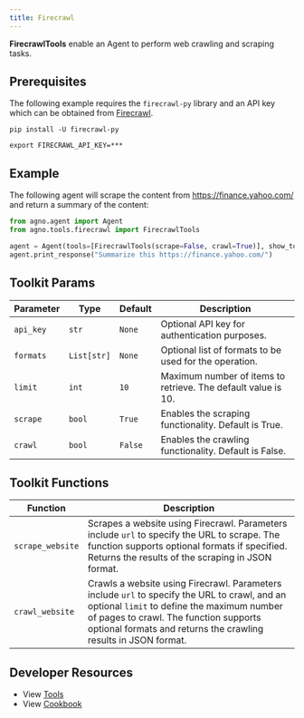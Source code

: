 ```yaml
---
title: Firecrawl
---
```


**FirecrawlTools** enable an Agent to perform web crawling and scraping tasks.

## Prerequisites

The following example requires the `firecrawl-py` library and an API key which can be obtained from [Firecrawl](https://firecrawl.dev).

```shell
pip install -U firecrawl-py
```

```shell
export FIRECRAWL_API_KEY=***
```

## Example

The following agent will scrape the content from https://finance.yahoo.com/ and return a summary of the content:

```python cookbook/tools/firecrawl_tools.py
from agno.agent import Agent
from agno.tools.firecrawl import FirecrawlTools

agent = Agent(tools=[FirecrawlTools(scrape=False, crawl=True)], show_tool_calls=True, markdown=True)
agent.print_response("Summarize this https://finance.yahoo.com/")
```

## Toolkit Params

| Parameter | Type        | Default | Description                                                   |
| --------- | ----------- | ------- | ------------------------------------------------------------- |
| `api_key` | `str`       | `None`  | Optional API key for authentication purposes.                 |
| `formats` | `List[str]` | `None`  | Optional list of formats to be used for the operation.        |
| `limit`   | `int`       | `10`    | Maximum number of items to retrieve. The default value is 10. |
| `scrape`  | `bool`      | `True`  | Enables the scraping functionality. Default is True.          |
| `crawl`   | `bool`      | `False` | Enables the crawling functionality. Default is False.         |

## Toolkit Functions

| Function         | Description                                                                                                                                                                                                                                             |
| ---------------- | ------------------------------------------------------------------------------------------------------------------------------------------------------------------------------------------------------------------------------------------------------- |
| `scrape_website` | Scrapes a website using Firecrawl. Parameters include `url` to specify the URL to scrape. The function supports optional formats if specified. Returns the results of the scraping in JSON format.                                                      |
| `crawl_website`  | Crawls a website using Firecrawl. Parameters include `url` to specify the URL to crawl, and an optional `limit` to define the maximum number of pages to crawl. The function supports optional formats and returns the crawling results in JSON format. |

## Developer Resources

- View [Tools](https://github.com/agno-agi/agno/blob/main/libs/agno/agno/tools/firecrawl.py)
- View [Cookbook](https://github.com/agno-agi/agno/blob/main/cookbook/tools/firecrawl_tools.py)
